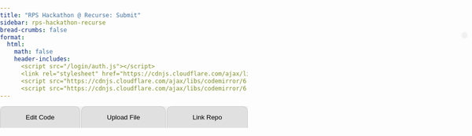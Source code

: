 ```yaml
---
title: "RPS Hackathon @ Recurse: Submit"
sidebar: rps-hackathon-recurse
bread-crumbs: false
format:
  html:
    math: false
    header-includes:
      <script src="/login/auth.js"></script>
      <link rel="stylesheet" href="https://cdnjs.cloudflare.com/ajax/libs/codemirror/6.65.7/codemirror.min.css">
      <script src="https://cdnjs.cloudflare.com/ajax/libs/codemirror/6.65.7/codemirror.min.js"></script>
      <script src="https://cdnjs.cloudflare.com/ajax/libs/codemirror/6.65.7/mode/python/python.min.js"></script>
---
```

<style>
    body { font-family: Arial, sans-serif; margin: 0; padding: 0; }
    #user-bar {
        position: absolute;
        top: 70px;
        right: 10px;
        display: inline-flex;
        align-items: center;
        background-color: #f1f1f1;
        padding: 5px 5px;
        border-radius: 20px;
        box-shadow: 0 2px 4px rgba(0,0,0,0.1);
    }
    #user-bar img {
        width: 30px;
        height: 30px;
        border-radius: 50%;
        margin-right: 10px;
    }
    #user-bar span {
        margin-right: 10px;
    }
    .dropdown {
        position: relative;
        display: inline-block;
    }
    .dropdown-content {
        display: none;
        position: absolute;
        right: 0;
        background-color: #f9f9f9;
        min-width: 120px;
        box-shadow: 0 8px 16px rgba(0,0,0,0.2);
        z-index: 1;
        border-radius: 4px;
    }
    .dropdown:hover .dropdown-content { display: block; }
    .dropdown-content a {
        color: black;
        padding: 12px 16px;
        text-decoration: none;
        display: block;
    }
    .dropdown-content a:hover { background-color: #f1f1f1; border-radius: 4px; }
    
    button.submit {
        padding: 8px 16px;
        margin-bottom: 10px;
        font-size: 14px;
        background-color: #4CAF50;
        color: white;
        border: none;
        border-radius: 5px;
        cursor: pointer;
    }
    
    .tab {
        overflow: hidden;
        background-color: #f0f0f0;
        display: flex;
    }
    .tab button {
        background-color: #e0e0e0;
        border: none;
        outline: none;
        cursor: pointer;
        padding: 14px 16px;
        transition: 0.3s;
        flex-grow: 1;
        border-radius: 10px 10px 0 0;
        margin-right: 2px;
        border: 1px solid #ccc;
        border-bottom: none;
    }
    .tab button:last-child {
        margin-right: 0;
    }
    .tab button:hover {
        background-color: #ddd;
    }
    .tab button.active {
        background-color: #fff;
    }
    .tabcontent {
        display: none;
        padding: 10px;
        background-color: #fff;
        border: 1px solid #ccc;
        border-top: none;
        border-radius: 0 0 10px 10px;
    }
    
    #code-editor {
        width: 100%;
        height: 700px;
        border: 1px solid #ccc;
        font-size: 14px;
    }
    .CodeMirror {
        height: 100%;
    }
</style>

<div id="user-bar"></div>

<div class="tab">
<button class="tablinks" onclick="openTab(event, 'Edit Code')" id="defaultOpen">Edit Code</button>
<button class="tablinks" onclick="openTab(event, 'Upload File')">Upload File</button>
<button class="tablinks" onclick="openTab(event, 'Link Repo')">Link Repo</button>
</div>

<div id="Edit Code" class="tabcontent">
<button class="submit" onclick="submitCode()">Submit</button>
<div id="code-editor"></div>
</div>

<div id="Upload File" class="tabcontent">
<form id="uploadForm" enctype="multipart/form-data">
<div style="margin-bottom:5px"><input type="file" id="file" name="file" accept=".py" required></div>
<button type="submit" class="submit">Upload File</button><span id="uploadStatus"></span>
</form>

---

The file you upload should be a python file that looks something like this:
```python
# Simple example bot, written in Python.

from skeleton.actions import RockAction, PaperAction, ScissorsAction
from skeleton.bot import Bot
from skeleton.runner import parse_args, run_bot

import random

class Player(Bot):
    # A bot for playing Rock-Paper-Scissors.

    def __init__(self):
        # Called when a new matchup starts. Called exactly once.
        
        self.my_profit = 0
        self.history = []

    def handle_results(self, *, my_action, their_action, my_payoff, match_clock):
        # Called after a round. Called NUM_ROUNDS times.
        
        self.history.append((my_action, their_action))
        self.my_profit += my_payoff

    def get_action(self, *, match_clock):
        # Where the magic happens. Called when the engine needs an action from
        # your bot. Called NUM_ROUNDS times.
        #
        # Returns a RockAction(), PaperAction(), or ScissorsAction().
        
        return random.choice([RockAction(), PaperAction(), ScissorsAction()])

if __name__ == '__main__':
    run_bot(Player(), parse_args())
```
</div>

<div id="Link Repo" class="tabcontent">
<p>Coming soon! Ask if you'd like to use this to upload multiple files or something else that doesn't fit into a `player.py` file.</p>
</div>

<script>
let editor;

const initialCode = `from skeleton.actions import RockAction, PaperAction, ScissorsAction
from skeleton.bot import Bot
from skeleton.runner import parse_args, run_bot

import random

class Player(Bot):
    def __init__(self):
        # Called when a new matchup starts. Called exactly once.
        self.my_profit = 0
        self.history = []

    def handle_results(self, *, my_action, their_action, my_payoff, match_clock):
        # Called after a round. Called NUM_ROUNDS times.
        self.history.append((my_action, their_action))
        self.my_profit += my_payoff

    def get_action(self, *, match_clock):
        # Where the magic happens.
        # Called when the engine needs an action from your bot, NUM_ROUNDS times in total.
        #
        # Should return a RockAction(), PaperAction(), or ScissorsAction().
        return random.choice([RockAction(), PaperAction(), ScissorsAction()])

if __name__ == '__main__':
    run_bot(Player(), parse_args())
`;

function initializeEditor() {
    editor = CodeMirror(document.getElementById("code-editor"), {
        value: initialCode,
        mode: "python",
        theme: "default",
        lineNumbers: true,
        indentUnit: 4,
        tabSize: 4,
        indentWithTabs: false,
        lineWrapping: true,
        viewportMargin: Infinity
    });
}

// Autosave functionality
let enable_autosave = false;

function autoSave() {
    if (!enable_autosave) {
        return;
    }
    
    console.log('autosave');
    localStorage.setItem('autoSavedCode', editor.getValue());
}

function loadSavedCode() {
    console.log('load');
    const savedCode = localStorage.getItem('autoSavedCode');
    if (savedCode && editor) {
        editor.setValue(savedCode);
    }
    
    enable_autosave = true;
}

setInterval(autoSave, 3000); // 3 seconds

window.addEventListener('load', function() {
    initializeEditor();
    loadSavedCode();
});

function openTab(evt, tabName) {
    var i, tabcontent, tablinks;
    tabcontent = document.getElementsByClassName("tabcontent");
    for (i = 0; i < tabcontent.length; i++) {
        tabcontent[i].style.display = "none";
    }
    tablinks = document.getElementsByClassName("tablinks");
    for (i = 0; i < tablinks.length; i++) {
        tablinks[i].className = tablinks[i].className.replace(" active", "");
    }
    document.getElementById(tabName).style.display = "block";
    evt.currentTarget.className += " active";
}

document.getElementById("defaultOpen").click();

function submitCode() {
    autoSave();
    const username = localStorage.getItem('github_username') || 'unknown';
    const token = localStorage.getItem('github_oauth_token') || 'unknown';
    
    const data = {
        'username': username,
        'token': token,
        'snippets': {
            'full_code': {
                'contents': editor.getValue(),
                'indent': 0
            }
        }
    };

    fetch('https://staff-dev1.poker.camp:8443/submit-rps-hackathon-20240917', {
        method: 'POST',
        headers: {
            'Content-Type': 'application/json',
        },
        body: JSON.stringify(data),
    })
    .then(response => {
        if (!response.ok) {
            throw new Error(`HTTP error! status: ${response.status}`);
        }
        return response.json();
    })
    .then(data => {
        console.log('Success:', data);
        alert('Code submitted successfully!');
    })
    .catch((error) => {
        console.error('Error:', error);
        alert('Error submitting code. Please try again.');
    });
}

document.getElementById('uploadForm').addEventListener('submit', function(e) {
    e.preventDefault();
    
    const formData = new FormData();
    const fileField = document.querySelector('input[type="file"]');
    const username = localStorage.getItem('github_username') || 'unknown';
    const token = localStorage.getItem('github_oauth_token') || 'unknown';
    
    formData.append('file', fileField.files[0]);
    formData.append('username', username);
    formData.append('token', token);

    fetch('https://staff-dev1.poker.camp:8443/upload-rps-hackathon-20240917', {
        method: 'POST',
        body: formData
    })
    .then(response => {
        if (!response.ok) {
            throw new Error(`HTTP error! status: ${response.status}`);
        }
        return response.json();
    })
    .then(result => {
        document.getElementById('uploadStatus').textContent = 'Success: ' + result.message;
        console.log('Success:', result);
    })
    .catch(error => {
        document.getElementById('uploadStatus').textContent = 'Error: ' + error.message;
        console.error('Error:', error);
    });
});
</script>